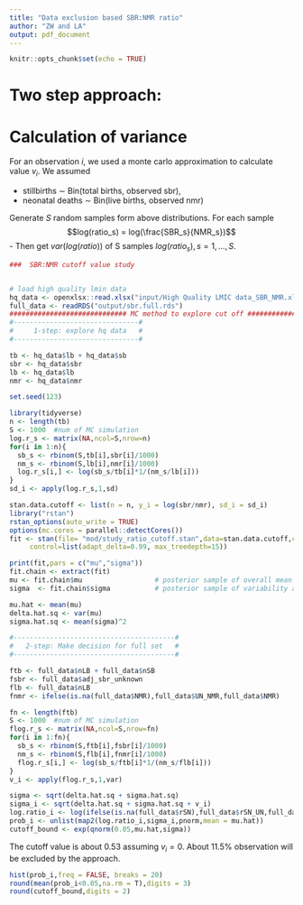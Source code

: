 ```yaml
---
title: "Data exclusion based SBR:NMR ratio"
author: "ZW and LA"
output: pdf_document
---
```


```r
knitr::opts_chunk$set(echo = TRUE)
```


# Two step approach:
\begin{enumerate}
\item Fit a model to the high quality data to estimate range of true ratios. 
\begin{itemize}
 \item Important: we need some kind of model set-up to capture ``true'' variability across ratios (ie we don't want an overall mean across settings because some settings truly have lower SBRs than others)
 \item Candidate set-up: \\
 For observed ratio $r_i$, assume 
 $$\log(r_i) = \theta_i + \varepsilon_i, $$
with
\begin{itemize}

\item  Random error $\varepsilon_i \sim N(0, v_i)$ with variance $v_i$ calculated as per earlier approach(model details in next part)
\item Random effect $\theta_i$, i.e. $\theta_i \sim N(\mu, \sigma^2)$, where $\sigma^2$ refers to variability across settings
\end{itemize}
\end{itemize}
\item For an observed ratio $r_i$ (from full data base), check if an observed ratio is plausible or not to decide on exclusion.
\begin{itemize}
\item Proposal:  Calculate the probability of observing something more extreme then the observed ratio $r_i$ under the fitted model for log-ratios from step 1:
		\begin{itemize}
			\item Calculate $p_i = \int_{-\infty}^{\log(r_i)} \phi( r) dr$, where $\phi( r)$ is the predictive density for log(ratio) from model in step 1 using observation-specific error variance. Based on candidate model in step 1,  the predictive distribution is given by6:
			$$N(\hat{\mu}, \hat{\delta}^2 +  \hat{\sigma}^2 + v_i), $$ where $\hat{\mu}$ is the point estimate for $\mu$ and $\hat{\delta}^2$ its posterior variance, and $\hat{\sigma}^2$ is the point estimate for the variance of the random effects.       \item Decision rule: if $p_i< 0.05$, exclude observation $i$.
\end{itemize}
\end{itemize}
\end{enumerate}

# Calculation of variance

For an observation $i$, we used a monte carlo approximation to calculate value $v_i$. We assumed

- stillbirths  $\sim$ Bin(total births, observed sbr),
- neonatal deaths $\sim$ Bin(live births, observed nmr)

Generate $S$ random samples form above distributions. For each sample
$$log(ratio_s) = log(\frac{SBR_s}{NMR_s})$$
- Then get $var(log(ratio))$ of S samples $log(ratio_s),s=1,...,S$.

```r
###  SBR:NMR cutoff value study


# load high quality lmin data
hq_data <- openxlsx::read.xlsx("input/High Quality LMIC data_SBR_NMR.xlsx")
full_data <- readRDS("output/sbr.full.rds")
############################# MC method to explore cut off ######################
#-------------------------------#
#     1-step: explore hq data   #
#-------------------------------#

tb <- hq_data$lb + hq_data$sb
sbr <- hq_data$sbr
lb <- hq_data$lb
nmr <- hq_data$nmr

set.seed(123)
```

```r
library(tidyverse)
n <- length(tb)
S <- 1000  #num of MC simulation
log.r_s <- matrix(NA,ncol=S,nrow=n)
for(i in 1:n){
  sb_s <- rbinom(S,tb[i],sbr[i]/1000)
  nm_s <- rbinom(S,lb[i],nmr[i]/1000)
  log.r_s[i,] <- log(sb_s/tb[i]*1/(nm_s/lb[i]))
}
sd_i <- apply(log.r_s,1,sd)

stan.data.cutoff <- list(n = n, y_i = log(sbr/nmr), sd_i = sd_i)
library("rstan")
rstan_options(auto_write = TRUE)
options(mc.cores = parallel::detectCores())
fit <- stan(file= "mod/study_ratio_cutoff.stan",data=stan.data.cutoff,chains = 4,
     control=list(adapt_delta=0.99, max_treedepth=15))

print(fit,pars = c("mu","sigma"))
fit.chain <- extract(fit)
mu <- fit.chain$mu                  # posterior sample of overall mean of log ratio
sigma  <- fit.chain$sigma           # posterior sample of variability across settings.

mu.hat <- mean(mu)
delta.hat.sq <- var(mu)
sigma.hat.sq <- mean(sigma)^2

#----------------------------------------#
#   2-step: Make decision for full set   #
#----------------------------------------#
```
```r
ftb <- full_data$nLB + full_data$nSB
fsbr <- full_data$adj_sbr_unknown
flb <- full_data$nLB
fnmr <- ifelse(is.na(full_data$NMR),full_data$UN_NMR,full_data$NMR)

fn <- length(ftb)
S <- 1000  #num of MC simulation
flog.r_s <- matrix(NA,ncol=S,nrow=fn)
for(i in 1:fn){
  sb_s <- rbinom(S,ftb[i],fsbr[i]/1000)
  nm_s <- rbinom(S,flb[i],fnmr[i]/1000)
  flog.r_s[i,] <- log(sb_s/ftb[i]*1/(nm_s/flb[i]))
}
v_i <- apply(flog.r_s,1,var)

sigma <- sqrt(delta.hat.sq + sigma.hat.sq)
sigma_i <- sqrt(delta.hat.sq + sigma.hat.sq + v_i)
log.ratio_i <- log(ifelse(is.na(full_data$rSN),full_data$rSN_UN,full_data$rSN))
prob_i <- unlist(map2(log.ratio_i,sigma_i,pnorm,mean = mu.hat))
cutoff_bound <- exp(qnorm(0.05,mu.hat,sigma))
```
The cutoff value is about 0.53 assuming $v_i = 0$. About 11.5% observation will be excluded by the approach.
```r
hist(prob_i,freq = FALSE, breaks = 20)
round(mean(prob_i<0.05,na.rm = T),digits = 3)
round(cutoff_bound,digits = 2)
```

